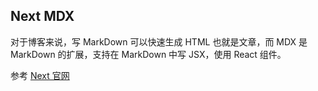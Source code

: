 ## Next MDX

对于博客来说，写 MarkDown 可以快速生成 HTML 也就是文章，而 MDX 是 MarkDown 的扩展，支持在 MarkDown 中写 JSX，使用 React 组件。

参考 [Next 官网](https://nextjs.org/docs/app/building-your-application/configuring/mdx#helpful-links)
